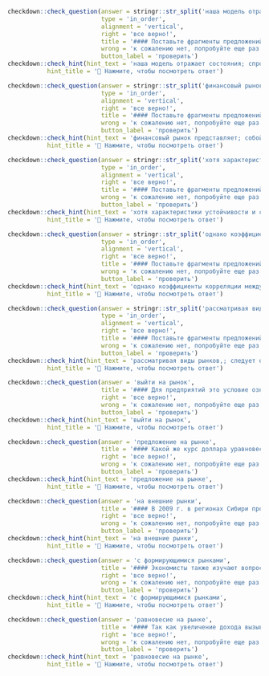 
```r
checkdown::check_question(answer = stringr::str_split('наша модель отражает состояния; спроса и предложения на; двух рынках — рынке; заемных средств и рынке обмена иностранной валюты', '; ') |> unlist(), 
                          type = 'in_order',
                          alignment = 'vertical',
                          right = 'все верно!',
                          title = '#### Поставьте фрагменты предложений в правильном порядке:',
                          wrong = 'к сожалению нет, попробуйте еще раз...',
                          button_label = 'проверить')
checkdown::check_hint(hint_text = 'наша модель отражает состояния; спроса и предложения на; двух рынках — рынке; заемных средств и рынке обмена иностранной валюты',
           hint_title = '🔎 Нажмите, чтобы посмотреть ответ')
```

```r
checkdown::check_question(answer = stringr::str_split('финансовый рынок представляет; собой систему международных; экономических отношений, которые; связаны с торговлей, производством и инвестиционным сотрудничеством', '; ') |> unlist(), 
                          type = 'in_order',
                          alignment = 'vertical',
                          right = 'все верно!',
                          title = '#### Поставьте фрагменты предложений в правильном порядке:',
                          wrong = 'к сожалению нет, попробуйте еще раз...',
                          button_label = 'проверить')
checkdown::check_hint(hint_text = 'финансовый рынок представляет; собой систему международных; экономических отношений, которые; связаны с торговлей, производством и инвестиционным сотрудничеством',
           hint_title = '🔎 Нажмите, чтобы посмотреть ответ')
```

```r
checkdown::check_question(answer = stringr::str_split('хотя характеристики устойчивости и стабильности; лидирующего положения имеют отношение к; отдельным фирмам, предлагаемые коэффициенты являются; интегральными и отражают ситуацию на рынке в целом', '; ') |> unlist(), 
                          type = 'in_order',
                          alignment = 'vertical',
                          right = 'все верно!',
                          title = '#### Поставьте фрагменты предложений в правильном порядке:',
                          wrong = 'к сожалению нет, попробуйте еще раз...',
                          button_label = 'проверить')
checkdown::check_hint(hint_text = 'хотя характеристики устойчивости и стабильности; лидирующего положения имеют отношение к; отдельным фирмам, предлагаемые коэффициенты являются; интегральными и отражают ситуацию на рынке в целом',
           hint_title = '🔎 Нажмите, чтобы посмотреть ответ')
```

```r
checkdown::check_question(answer = stringr::str_split('однако коэффициенты корреляции между ценами; на рынке жилья и большинством; показателей экономического развития заметно выше,; между ними существует устойчивая положительная связь', '; ') |> unlist(), 
                          type = 'in_order',
                          alignment = 'vertical',
                          right = 'все верно!',
                          title = '#### Поставьте фрагменты предложений в правильном порядке:',
                          wrong = 'к сожалению нет, попробуйте еще раз...',
                          button_label = 'проверить')
checkdown::check_hint(hint_text = 'однако коэффициенты корреляции между ценами; на рынке жилья и большинством; показателей экономического развития заметно выше,; между ними существует устойчивая положительная связь',
           hint_title = '🔎 Нажмите, чтобы посмотреть ответ')
```

```r
checkdown::check_question(answer = stringr::str_split('рассматривая виды рынков,; следует отметить, что; внутренний рынок представляет; собой форму товарообмена для потребителей данной страны', '; ') |> unlist(), 
                          type = 'in_order',
                          alignment = 'vertical',
                          right = 'все верно!',
                          title = '#### Поставьте фрагменты предложений в правильном порядке:',
                          wrong = 'к сожалению нет, попробуйте еще раз...',
                          button_label = 'проверить')
checkdown::check_hint(hint_text = 'рассматривая виды рынков,; следует отметить, что; внутренний рынок представляет; собой форму товарообмена для потребителей данной страны',
           hint_title = '🔎 Нажмите, чтобы посмотреть ответ')
```

```r
checkdown::check_question(answer = 'выйти на рынок', 
                          title = '#### Для предприятий это условие означает, что фирма может без проблем ____________ (**выйти, на, рынок**), если увидит возможность получения прибыли, и уйти с него, если начнет терять деньги.',
                          right = 'все верно!', 
                          wrong = 'к сожалению нет, попробуйте еще раз...',
                          button_label = 'проверить')
checkdown::check_hint(hint_text = 'выйти на рынок',
           hint_title = '🔎 Нажмите, чтобы посмотреть ответ')                          
```

```r
checkdown::check_question(answer = 'предложение на рынке', 
                          title = '#### Какой же курс доллара уравновесит спрос и ____________ (**предложение, на, рынок**) обмена валюты?',
                          right = 'все верно!', 
                          wrong = 'к сожалению нет, попробуйте еще раз...',
                          button_label = 'проверить')
checkdown::check_hint(hint_text = 'предложение на рынке',
           hint_title = '🔎 Нажмите, чтобы посмотреть ответ')                          
```

```r
checkdown::check_question(answer = 'на внешние рынки', 
                          title = '#### В 2009 г. в регионах Сибири произошло сокращение величины почти всех индексов, кроме индексов, отражающих инновационную инфраструктуру и выход ____________ (**на, внешний, рынок**).',
                          right = 'все верно!', 
                          wrong = 'к сожалению нет, попробуйте еще раз...',
                          button_label = 'проверить')
checkdown::check_hint(hint_text = 'на внешние рынки',
           hint_title = '🔎 Нажмите, чтобы посмотреть ответ')                          
```

```r
checkdown::check_question(answer = 'с формирующимися рынками', 
                          title = '#### Экономисты также изучают вопрос о равновесном уровне кредитной задолженности частного сектора и возможной чрезмерности роста кредитования в странах ____________ (**с, формировать, рынок**).',
                          right = 'все верно!', 
                          wrong = 'к сожалению нет, попробуйте еще раз...',
                          button_label = 'проверить')
checkdown::check_hint(hint_text = 'с формирующимися рынками',
           hint_title = '🔎 Нажмите, чтобы посмотреть ответ')                          
```

```r
checkdown::check_question(answer = 'равновесие на рынке', 
                          title = '#### Так как увеличение дохода вызывает рост реального спроса на деньги, что приводит к увеличению реальной процентной ставки, обеспечивающей ____________ (**равновесие, на, рынок**) активов, кривая LМ наклонена вверх.',
                          right = 'все верно!', 
                          wrong = 'к сожалению нет, попробуйте еще раз...',
                          button_label = 'проверить')
checkdown::check_hint(hint_text = 'равновесие на рынке',
           hint_title = '🔎 Нажмите, чтобы посмотреть ответ')                          
```
